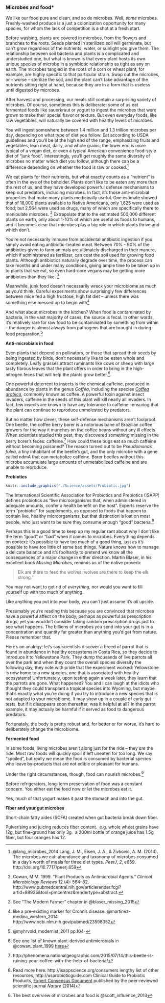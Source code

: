 ### Microbes and food*


We like our food pure and clean, and so do microbes. Well, _some_ microbes. Freshly-washed produce is a just a colonization opportunity for many species, for whom the lack of competition is a shot at a fresh start.

Before washing, plants are covered in microbes, from the flowers and branches to the roots. Seeds planted in sterilized soil will germinate, but can't grow regardless of the nutrients, water, or sunlight you give them. The relationship between soil bacteria and plants is a complicated and understudied one, but what is known is that every plant hosts its own unique species of microbe in a symbiotic relationship as tight as any on earth. The microbes tangled in the roots of a corn or wheat plant, for example, are highly specific to that particular strain. Swap out the microbes, or -- worse -- sterilize the soil, and the plant can't take advantage of the nutrients sitting right at hand, because they are in a form that is useless until digested by microbes.

After harvest and processing, our meals still contain a surprising variety of microbes. Of course, sometimes this is deliberate: some of us eat fermented foods like sauerkraut or yogurt to ingest the microbes that were grown to make their special flavor or texture. But even everyday foods, like raw vegetables, will naturally be covered with healthy levels of microbes.

You will ingest somewhere between 1.4 million and 1.3 trillion microbes per day, depending on what type of diet you follow. Eat according to USDA guidelines and you'll be at the high end of the range, emphasizing fruits and vegetables, lean meat, dairy, and whole grains; the lower end is more typical of a vegan diet, or even a typical American convenience food-style diet of "junk food". Interestingly, you'll get roughly the same diversity of microbes no matter which diet you follow, although there can be a difference depending on whether the food is raw or cooked.^[
@lang_microbes_2014 
Lang, J. M., Eisen, J. A., & Zivkovic, A. M. (2014). The microbes we eat: abundance and taxonomy of microbes consumed in a day's worth of meals for three diet types. *PeerJ*, *2*, e659. http://doi.org/10.7717/peerj.659]

We eat plants for their nutrients, but what exactly counts as a "nutrient" is often in the eye of the beholder. Plants don't like to be eaten any more than the rest of us, and they have developed powerful defense mechanisms to keep out predators, including microbes. In fact, it's those anti-microbial properties that make many plants medicinally useful. One estimate showed that of 18,000 plants available to Native Americans, only 1,625 were used as food; but 2,564 were used as drugs, many of which are specifically there to manipulate microbes. ^[Cowan, M M. 1999. "Plant Products as Antimicrobial Agents." *Clinical Microbiology Reviews* 12 (4): 564–82. http://www.pubmedcentral.nih.gov/articlerender.fcgi?artid=88925&tool=pmcentrez&rendertype=abstract.] Extrapolate that to the estimated 500,000 different plants on earth, only about 1-10% of which are useful as foods to humans, and it becomes clear that microbes play a big role in which plants thrive and which don't.

You're not necessarily immune from accidental antibiotic ingestion if you simply avoid eating antibiotic-treated meat. Between 70% - 90% of the antibiotics given to farm animals are ultimately discharged in their manure, which if administered as fertilizer, can coat the soil used for growing food plants. Although antibiotics naturally degrade over time, the process can take months and under many conditions, giving ample time to be taken up in to plants that we eat, so even hard-core vegans may be getting more antibiotics than they like. ^[See "The Modern Farmer" chapter in @blaser_missing_2015]

Meanwhile, junk food doesn't necessarily wreck your microbiome as much as you'd think. Careful experiments show surprisingly few differences between mice fed a high fructose, high fat diet -- unless there was something else messed up to begin with^[like a pre-existing marker for Crohn's disease. @martinez-medina_western_2014 http://www.ncbi.nlm.nih.gov/pubmed/23598352]

And what about microbes in the kitchen? When food is contaminated by bacteria, in the vast majority of cases, the source is fecal. In other words, it's relatively rare for raw food to be contaminated by something from within -- the danger is almost always from pathogens that are brought in during food preparation.^[@myhrvold_modernist_2011 pp.104-]


**Anti-microbials in food**

Even plants that depend on pollinators, or those that spread their seeds by being ingested by birds, don't necessarily like to be eaten whole and completely. Leafy grasses attract ruminants like cows or sheep with large tasty fibrous leaves that the plant offers in order to bring in the high-nitrogen feces that will help the plants grow better.^[See one list of known plant-derived antimicrobials in @cowan_plant_1999 [here](http://www.ncbi.nlm.nih.gov/pmc/articles/PMC88925/table/T1/)].


One powerful deterrent to insects is the chemical caffeine, produced in abundance by plants in the genus *Coffea*, including the species [*Coffea arabica*](https://en.wikipedia.org/wiki/Coffea_arabica), commonly known as coffee. A powerful toxin against insect invaders, caffeine in the seeds of this plant will kill nearly all invaders. In fact, few insects are known to have any tolerance to caffeine –ensuring that the plant can continue to reproduce unmolested by predators.

But no matter how clever, these self-defense mechanisms aren't foolproof. One beetle, the coffee berry borer is a notorious bane of Brazilian coffee growers for the way it munches on the coffee beans without any ill effects. When scientists studied this pest, they discovered something missing in the berry borer's feces: caffeine.^[http://phenomena.nationalgeographic.com/2015/07/14/this-beetle-is-ruining-your-coffee-with-the-help-of-bacteria/] How could these bugs eat so much caffeine without becoming poisoned? The reason turned out to be *Pseudomonas fulva,* a tiny inhabitant of the beetle's gut, and the only microbe with a gene called ndmA that can metabolize caffeine. Borer beetles without this microbe accumulate large amounts of unmetabolized caffeine and are unable to reproduce.

**Probiotics**

```r

knitr::include_graphics("./Science/assets/Probiotic.jpg")
```


The International Scientific Association for Probiotics and Prebiotics (ISAPP) defines probiotics as "live microorganisms that, when administered in adequate amounts, confer a health benefit on the host". Experts reserve the term "probiotic" for supplements, as opposed to foods that happen to contain live, healthy microorganisms, but that distinction is lost on most people, who just want to be sure they consume enough "good" bacteria.^[Read more here: http://isappscience.org/consumers lengthy list of other resources, http://usprobioticguide.com Clinical Guide to Probiotic Products, [Expert Consensus Document](http://www.nature.com/nrgastro/journal/v11/n8/full/nrgastro.2014.66.html) published by the peer-reviewed scientific journal *Nature* (2014)]

Perhaps this is a good time to keep up my regular rant about why I don't like the term "good" or "bad" when it comes to microbes. Everything depends on context: it's possible to have too much of a good thing, just as it's possible to have too little of some bad things. Nature knows how to manage a delicate balance and it's foolhardy to pretend we know all the consequences of a major change in either direction. Martin Blaser, in his excellent book *Missing Microbes*, reminds us of the native proverb:

>Elk are there to feed the wolves; wolves are there to keep the elk strong."

You may not want to get rid of *everything*, nor would you want to fill yourself up with too much of anything.


Like anything you put into your body, you can't just assume it's *all* upside. 

Presumably you're reading this because you are convinced that microbes have a powerful affect on the body, perhaps as powerful as prescription drugs, yet you wouldn't consider taking random prescription drugs just to see what happens. The billions of microbes you send into your gut is in a concentration and quantity far greater than anything you'd get from nature. Please remember that.

Here's an analogy: let's say scientists discover a breed of parrot that is found in abundance in healthy ecosystems in Costa Rica, so they decide to introduce it to Yellowstone Park. They dump thousands of live parrots all over the park and when they count the overall species diversity the following day, they note with pride that the experiment worked: Yellowstone is now home to a new species, one that is associated with healthy ecosystems! Unfortunately, upon testing again a week later, they learn that the parrots are gone. What happened? You and I can laugh at the idiots who thought they could transplant a tropical species into Wyoming, but maybe that's exactly what you're doing if you try to introduce a new species that is not adapted to your microbiome. It may show up in a couple of early gut tests, but if it disappears soon thereafter, was it helpful at all? In the parrot example, it may actually be harmful if it served as food to dangerous predators.


Fortunately, the body is pretty robust and, for better or for worse, it's hard to deliberately change the microbiome.


**Fermented food**


In some foods, living microbes aren't along just for the ride – they *are* the ride. Most raw foods will quickly spoil if left uneaten for too long. We say "spoiled", but really we mean the food is consumed by bacterial species who leave by-products that are not edible or pleasant for humans.

Under the right circumstances, though, food can nourish microbes.^[The best overview of microbes and food is @scott_influence_2013]

Before refrigerators,  long-term preservation of food was a constant concern. You either eat the food now or let the microbes eat it. 

Yes, much of that yogurt makes it past the stomach and into the gut.

**Fiber and your gut microbes**


Short-chain fatty aides (SCFA) created when gut bacteria break down fiber.

Pulverising and juicing reduces fiber content.  e.g. whole wheat grains have 12g, but fine-ground has only 3g.  a 200ml bottle of orange juice has 1.5g fiber, but four oranges has 12.


